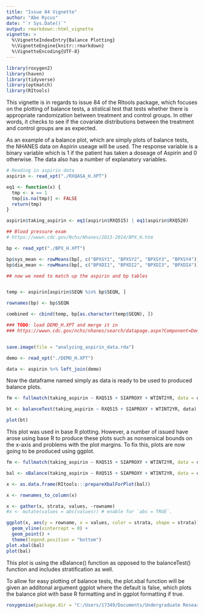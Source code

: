 ```yaml
---
title: "Issue 84 Vignette"
author: "Abe Rycus"
date: "`r Sys.Date()`"
output: rmarkdown::html_vignette
vignette: >
  %\VignetteIndexEntry{Balance Plotting}
  %\VignetteEngine{knitr::rmarkdown}
  %\VignetteEncoding{UTF-8}
---
```


```r
library(roxygen2)
library(haven)
library(tidyverse)
library(optmatch)
library(RItools)
```

This vignette is in regards to issue 84 of the RItools package, which focuses on the plotting of balance tests, a stistical test that tests whether there is appropriate randomization between treatment and control groups. In other words, it checks to see if the covariate distributions between the treatment and control groups are as expected. 

As an example of a balance plot, which are simply plots of balance tests, the NHANES data on Aspirin useage will be used. The response variable is a binary variable which is 1 if the patient has taken a doseage of Aspirin and 0 otherwise. The data also has a number of explanatory variables. 

```r
# Reading in aspirin data
aspirin <- read_xpt("./RXQASA_H.XPT")

eq1 <- function(x) {
  tmp <- x == 1 
  tmp[is.na(tmp)] <- FALSE
  return(tmp)
}

aspirin$taking_aspirin <- eq1(aspirin$RXQ515) | eq1(aspirin$RXQ520)

## Blood pressure exam
# https://wwwn.cdc.gov/Nchs/Nhanes/2013-2014/BPX_H.htm 

bp <- read_xpt("./BPX_H.XPT")

bp$sys_mean <- rowMeans(bp[, c("BPXSY1", "BPXSY2", "BPXSY3", "BPXSY4")], na.rm = TRUE)
bp$dia_mean <- rowMeans(bp[, c("BPXDI1", "BPXDI2", "BPXDI3", "BPXDI4")], na.rm = TRUE)

## now we need to match up the aspirin and bp tables


temp <- aspirin[aspirin$SEQN %in% bp$SEQN, ]

rownames(bp) <- bp$SEQN

combined <- cbind(temp, bp[as.character(temp$SEQN), ])

### TODO: load DEMO_H.XPT and merge it in
### https://wwwn.cdc.gov/nchs/nhanes/search/datapage.aspx?Component=Demographics&CycleBeginYear=2013


save.image(file = "analyzing_aspirin_data.rda")

demo <- read_xpt("./DEMO_H.XPT")

data <- aspirin %>% left_join(demo)

```
Now the dataframe named simply as data is ready to be used to produced balance plots. 

```r
fm <- fullmatch(taking_aspirin ~ RXQ515 + SIAPROXY + WTINT2YR, data = data)

bt <- balanceTest(taking_aspirin ~ RXQ515 + SIAPROXY + WTINT2YR, data)

plot(bt)


```

This plot was used in base R plotting. However, a number of issued have arose using base R to produce these plots such as nonsensical bounds on the x-axis and problems with the plot margins. To fix this, plots are now going to be produced using ggplot.

```r
fm <- fullmatch(taking_aspirin ~ RXQ515 + SIAPROXY + WTINT2YR, data = data)

bal <- xBalance(taking_aspirin ~ RXQ515 + SIAPROXY + WTINT2YR, data = data, strata = list(~ fm, unstratified = NULL))

x <- as.data.frame(RItools:::prepareXbalForPlot(bal))

x <- rownames_to_column(x)

x <- gather(x, strata, values, -rowname)
#x <- mutate(values = abs(values)) # enable for `abs = TRUE`.

ggplot(x, aes(y = rowname, x = values, color = strata, shape = strata)) + 
  geom_vline(xintercept = 0) +
  geom_point() +
  theme(legend.position = "bottom")
plot.xbal(bal)
plot(bal)


```
This plot is using the xBalance() function as opposed to the balanceTest() function and includes stratification as well. 

To allow for easy plotting of balance tests, the plot.xbal function will be given an additonal argument ggplot where the default is false, which plots the balance plot with base R formatting and in ggplot formatting if true. 







```r
roxygenise(package.dir = "C:/Users/17349/Documents/Undergraduate Research/RItools")

```



